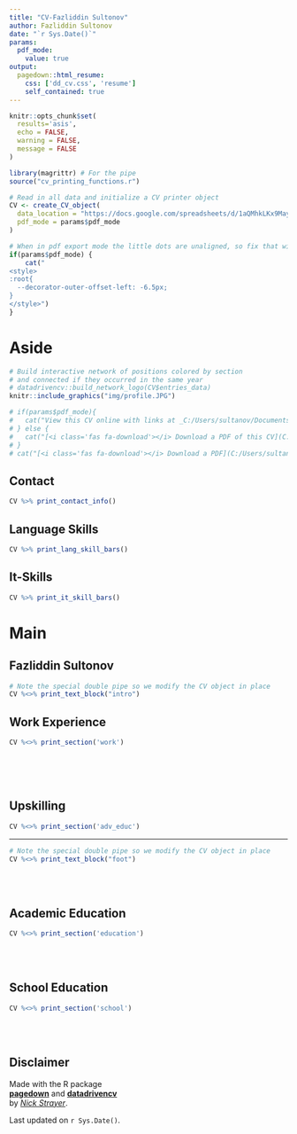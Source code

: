 ```yaml
---
title: "CV-Fazliddin Sultonov"
author: Fazliddin Sultonov
date: "`r Sys.Date()`"
params:
  pdf_mode:
    value: true
output:
  pagedown::html_resume:
    css: ['dd_cv.css', 'resume']
    self_contained: true
---
```


```r
knitr::opts_chunk$set(
  results='asis', 
  echo = FALSE,
  warning = FALSE,
  message = FALSE
)

library(magrittr) # For the pipe
source("cv_printing_functions.r")

# Read in all data and initialize a CV printer object
CV <- create_CV_object(
  data_location = "https://docs.google.com/spreadsheets/d/1aQMhkLKx9MayoMaLvI4aBR2bk0Ad-3MampihWa2A4kA",  
  pdf_mode = params$pdf_mode
)

```


```r
# When in pdf export mode the little dots are unaligned, so fix that with some conditional CSS.
if(params$pdf_mode) {
    cat("
<style>
:root{
  --decorator-outer-offset-left: -6.5px;
}
</style>")
}
```


Aside
================================================================================

```r
# Build interactive network of positions colored by section
# and connected if they occurred in the same year
# datadrivencv::build_network_logo(CV$entries_data)
knitr::include_graphics("img/profile.JPG")
```


```r
# if(params$pdf_mode){
#   cat("View this CV online with links at _C:/Users/sultanov/Documents/cv-sultanov_")
# } else {
#   cat("[<i class='fas fa-download'></i> Download a PDF of this CV](C:/Users/sultanov/Documents/cv-sultanov/cv.pdf)")
# }
# cat("[<i class='fas fa-download'></i> Download a PDF](C:/Users/sultanov/Documents/cv-sultanov/cv.pdf){.external target='_blank'}")
```

Contact {#contact}
--------------------------------------------------------------------------------

::: aside_cont

```r
CV %>% print_contact_info()
```
:::

Language Skills {#lang_skills}
--------------------------------------------------------------------------------

```r
CV %>% print_lang_skill_bars()
```

It-Skills {#it_skills}
--------------------------------------------------------------------------------

```r
CV %>% print_it_skill_bars()
```


Main
================================================================================

Fazliddin Sultonov {#title}
--------------------------------------------------------------------------------

::: header_intro

```r
# Note the special double pipe so we modify the CV object in place
CV %<>% print_text_block("intro")
```
:::

Work Experience {data-icon=user-tie}
--------------------------------------------------------------------------------

```r
CV %<>% print_section('work')
```


<br>
<br>
<br>

Upskilling {data-icon=user-gear data-concise=true}
--------------------------------------------------------------------------------

```r
CV %<>% print_section('adv_educ')
```

::: aside_fot

---
```r
# Note the special double pipe so we modify the CV object in place
CV %<>% print_text_block("foot")
```
:::

<br>
<br>

Academic Education {data-icon=user-graduate data-concise=true}
--------------------------------------------------------------------------------

```r
CV %<>% print_section('education')
```

<br>
<br>

School Education {data-icon=book-open-reader data-concise=true}
--------------------------------------------------------------------------------

```r
CV %<>% print_section('school')
```

<br>
<br>

Disclaimer {#disclaimer}
--------------------------------------------------------------------------------
Made with the R package <br>[**pagedown**](https://github.com/rstudio/pagedown) and [**datadrivencv**](https://nickstrayer.me/datadrivencv/) <br> by [*Nick Strayer*](https://nickstrayer.me/).

Last updated on `r Sys.Date()`.




